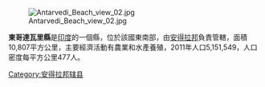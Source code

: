 [[Image:Antarvedi_Beach_view_02.jpg|right]]

'''東哥達瓦里縣'''是[[印度|印度]]的一個縣，位於該國東南部，由[[安得拉邦|安得拉邦]]負責管轄，面積10,807平方公里，主要經濟活動有農業和水產養殖，2011年人口5,151,549，人口密度每平方公里477人。

{{印度行政区划小作品}}
[[Category:安得拉邦辖县|Category:安得拉邦辖县]]